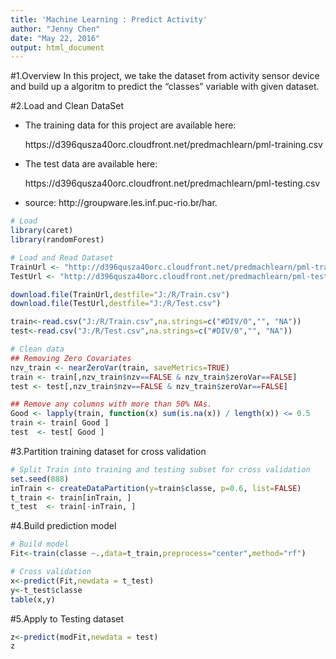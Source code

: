 ```yaml
---
title: 'Machine Learning : Predict Activity'
author: "Jenny Chen"
date: "May 22, 2016"
output: html_document
---
```

#1.Overview
In this project, we take the dataset from activity sensor device and build up a algoritm to predict the "classes" variable with given dataset.

#2.Load and Clean DataSet

- The training data for this project are available here:

  https://d396qusza40orc.cloudfront.net/predmachlearn/pml-training.csv

- The test data are available here:

  https://d396qusza40orc.cloudfront.net/predmachlearn/pml-testing.csv

- source: http://groupware.les.inf.puc-rio.br/har. 

```r
# Load 
library(caret)
library(randomForest)

# Load and Read Dataset
TrainUrl <- "http://d396qusza40orc.cloudfront.net/predmachlearn/pml-training.csv"
TestUrl <- "http://d396qusza40orc.cloudfront.net/predmachlearn/pml-testing.csv"

download.file(TrainUrl,destfile="J:/R/Train.csv")
download.file(TestUrl,destfile="J:/R/Test.csv")

train<-read.csv("J:/R/Train.csv",na.strings=c("#DIV/0","", "NA"))
test<-read.csv("J:/R/Test.csv",na.strings=c("#DIV/0","", "NA"))

# Clean data
## Removing Zero Covariates
nzv_train <- nearZeroVar(train, saveMetrics=TRUE)
train <- train[,nzv_train$nzv==FALSE & nzv_train$zeroVar==FALSE]
test <- test[,nzv_train$nzv==FALSE & nzv_train$zeroVar==FALSE]

## Remove any columns with more than 50% NAs.
Good <- lapply(train, function(x) sum(is.na(x)) / length(x)) <= 0.5
train <- train[ Good ]
test  <- test[ Good ]

```


#3.Partition training dataset for cross validation
```r
# Split Train into training and testing subset for cross validation
set.seed(888)
inTrain <- createDataPartition(y=train$classe, p=0.6, list=FALSE)
t_train <- train[inTrain, ] 
t_test  <- train[-inTrain, ]
```

#4.Build prediction model

```r
# Build model
Fit<-train(classe ~.,data=t_train,preprocess="center",method="rf")

# Cross validation
x<-predict(Fit,newdata = t_test)
y<-t_test$classe
table(x,y)

```

#5.Apply to Testing dataset

```r
z<-predict(modFit,newdata = test)
z
```
